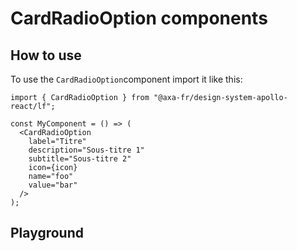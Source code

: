 
<Meta of={CardRadioOptionStories} name="CardRadioOption" />

# CardRadioOption components

## How to use

To use the `CardRadioOption`component import it like this:

```tsx
import { CardRadioOption } from "@axa-fr/design-system-apollo-react/lf";

const MyComponent = () => (
  <CardRadioOption
    label="Titre"
    description="Sous-titre 1"
    subtitle="Sous-titre 2"
    icon={icon}
    name="foo"
    value="bar"
  />
);
```

## Playground

<Canvas of={CardRadioOptionStories.CardRadioOptionStory} />
<Controls of={CardRadioOptionStories.CardRadioOptionStory} />
